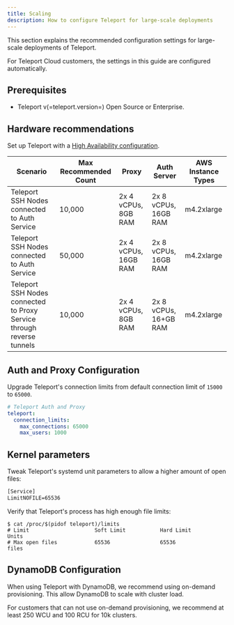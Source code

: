 ```yaml
---
title: Scaling
description: How to configure Teleport for large-scale deployments
---
```


This section explains the recommended configuration settings for large-scale
deployments of Teleport.

<ScopedBlock scope="cloud">

For Teleport Cloud customers, the settings in this guide are configured
automatically.

</ScopedBlock>

## Prerequisites

- Teleport v(=teleport.version=) Open Source or Enterprise.

## Hardware recommendations

Set up Teleport with a [High Availability configuration](../reference/backends.mdx).

| Scenario | Max Recommended Count | Proxy | Auth Server | AWS Instance Types |
| - | - | - | - | - |
| Teleport SSH Nodes connected to Auth Service | 10,000 | 2x  4 vCPUs, 8GB RAM | 2x 8 vCPUs, 16GB RAM | m4.2xlarge |
| Teleport SSH Nodes connected to Auth Service | 50,000 | 2x  4 vCPUs, 16GB RAM | 2x 8 vCPUs, 16GB RAM | m4.2xlarge |
| Teleport SSH Nodes connected to Proxy Service through reverse tunnels | 10,000 | 2x 4 vCPUs, 8GB RAM | 2x 8 vCPUs, 16+GB RAM | m4.2xlarge |

## Auth and Proxy Configuration

Upgrade Teleport's connection limits from default connection limit of `15000`
to `65000`.

```yaml
# Teleport Auth and Proxy
teleport:
  connection_limits:
    max_connections: 65000
    max_users: 1000
```

## Kernel parameters

Tweak Teleport's systemd unit parameters to allow a higher amount of open
files:

```txt
[Service]
LimitNOFILE=65536
```

Verify that Teleport's process has high enough file limits:

```code
$ cat /proc/$(pidof teleport)/limits
# Limit                     Soft Limit           Hard Limit           Units
# Max open files            65536                65536                files
```

## DynamoDB Configuration

When using Teleport with DynamoDB, we recommend using on-demand provisioning.
This allow DynamoDB to scale with cluster load.

For customers that can not use on-demand provisioning, we recommend at least
250 WCU and 100 RCU for 10k clusters.

</ScopedBlock>
